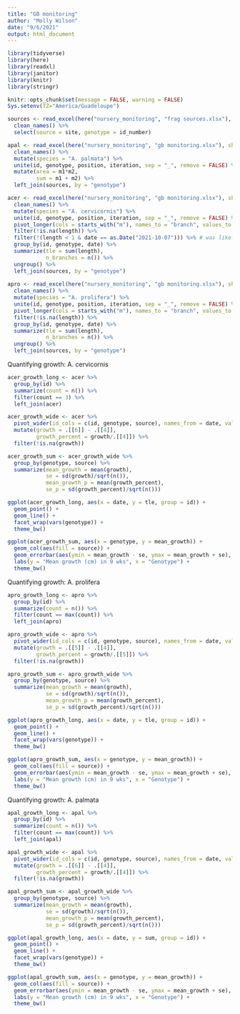 ```yaml
---
title: "GB monitoring"
author: "Molly Wilson"
date: "9/6/2021"
output: html_document
---
```


```r
library(tidyverse)
library(here) 
library(readxl) 
library(janitor)
library(knitr)
library(stringr)

knitr::opts_chunk$set(message = FALSE, warning = FALSE)
Sys.setenv(TZ="America/Guadeloupe")
```

```r
sources <- read_excel(here("nursery_monitoring", "frag sources.xlsx"), sheet = "sources") %>%  
  clean_names() %>%
  select(source = site, genotype = id_number)

apal <- read_excel(here("nursery_monitoring", "gb monitoring.xlsx"), sheet = "palmata") %>%  
  clean_names() %>%
  mutate(species = "A. palmata") %>%
  unite(id, genotype, position, iteration, sep = "_", remove = FALSE) %>%
  mutate(area = m1*m2,
         sum = m1 + m2) %>%
  left_join(sources, by = "genotype")

acer <- read_excel(here("nursery_monitoring", "gb monitoring.xlsx"), sheet = "cervicornis") %>%  
  clean_names() %>%
  mutate(species = "A. cervicornis") %>%
  unite(id, genotype, position, iteration, sep = "_", remove = FALSE) %>%
  pivot_longer(cols = starts_with("m"), names_to = "branch", values_to = "length") %>%
  filter(!is.na(length)) %>%
  filter(!(length < 1 & date == as.Date("2021-10-07"))) %>% # was likely overmeasuring small branches
  group_by(id, genotype, date) %>%
  summarize(tle = sum(length),
            n_branches = n()) %>%
  ungroup() %>%
  left_join(sources, by = "genotype")
  
apro <- read_excel(here("nursery_monitoring", "gb monitoring.xlsx"), sheet = "prolifera") %>%  
  clean_names() %>%
  mutate(species = "A. prolifera") %>%
  unite(id, genotype, position, iteration, sep = "_", remove = FALSE) %>%
  pivot_longer(cols = starts_with("m"), names_to = "branch", values_to = "length") %>%
  filter(!is.na(length)) %>%
  group_by(id, genotype, date) %>%
  summarize(tle = sum(length),
            n_branches = n()) %>%
  ungroup() %>%
  left_join(sources, by = "genotype")
```

Quantifying growth: A. cervicornis
```r
acer_growth_long <- acer %>%
  group_by(id) %>%
  summarize(count = n()) %>%
  filter(count == 3) %>%
  left_join(acer)

acer_growth_wide <- acer %>%
  pivot_wider(id_cols = c(id, genotype, source), names_from = date, values_from = tle) %>%
  mutate(growth = .[[6]] - .[[4]],
         growth_percent = growth/.[[4]]) %>%
  filter(!is.na(growth))

acer_growth_sum <- acer_growth_wide %>%
  group_by(genotype, source) %>%
  summarize(mean_growth = mean(growth),
            se = sd(growth)/sqrt(n()),
            mean_growth_p = mean(growth_percent),
            se_p = sd(growth_percent)/sqrt(n()))

ggplot(acer_growth_long, aes(x = date, y = tle, group = id)) +
  geom_point() +
  geom_line() +
  facet_wrap(vars(genotype)) +
  theme_bw()

ggplot(acer_growth_sum, aes(x = genotype, y = mean_growth)) +
  geom_col(aes(fill = source)) +
  geom_errorbar(aes(ymin = mean_growth - se, ymax = mean_growth + se), width = .2) +
  labs(y = "Mean growth (cm) in 9 wks", x = "Genotype") +
  theme_bw()
```

Quantifying growth: A. prolifera
```r
apro_growth_long <- apro %>%
  group_by(id) %>%
  summarize(count = n()) %>%
  filter(count == max(count)) %>%
  left_join(apro)

apro_growth_wide <- apro %>%
  pivot_wider(id_cols = c(id, genotype, source), names_from = date, values_from = tle) %>%
  mutate(growth = .[[5]] - .[[4]],
         growth_percent = growth/.[[5]]) %>%
  filter(!is.na(growth))

apro_growth_sum <- apro_growth_wide %>%
  group_by(genotype, source) %>%
  summarize(mean_growth = mean(growth),
            se = sd(growth)/sqrt(n()),
            mean_growth_p = mean(growth_percent),
            se_p = sd(growth_percent)/sqrt(n()))

ggplot(apro_growth_long, aes(x = date, y = tle, group = id)) +
  geom_point() +
  geom_line() +
  facet_wrap(vars(genotype)) +
  theme_bw()

ggplot(apro_growth_sum, aes(x = genotype, y = mean_growth)) +
  geom_col(aes(fill = source)) +
  geom_errorbar(aes(ymin = mean_growth - se, ymax = mean_growth + se), width = .2) +
  labs(y = "Mean growth (cm) in 9 wks", x = "Genotype") +
  theme_bw()
```

Quantifying growth: A. palmata
```r
apal_growth_long <- apal %>%
  group_by(id) %>%
  summarize(count = n()) %>%
  filter(count == max(count)) %>%
  left_join(apal)

apal_growth_wide <- apal %>%
  pivot_wider(id_cols = c(id, genotype, source), names_from = date, values_from = sum) %>%
  mutate(growth = .[[6]] - .[[4]],
         growth_percent = growth/.[[4]]) %>%
  filter(!is.na(growth))

apal_growth_sum <- apal_growth_wide %>%
  group_by(genotype, source) %>%
  summarize(mean_growth = mean(growth),
            se = sd(growth)/sqrt(n()),
            mean_growth_p = mean(growth_percent),
            se_p = sd(growth_percent)/sqrt(n()))

ggplot(apal_growth_long, aes(x = date, y = sum, group = id)) +
  geom_point() +
  geom_line() +
  facet_wrap(vars(genotype)) +
  theme_bw()

ggplot(apal_growth_sum, aes(x = genotype, y = mean_growth)) +
  geom_col(aes(fill = source)) +
  geom_errorbar(aes(ymin = mean_growth - se, ymax = mean_growth + se), width = .2) +
  labs(y = "Mean growth (cm) in 9 wks", x = "Genotype") +
  theme_bw()
```

